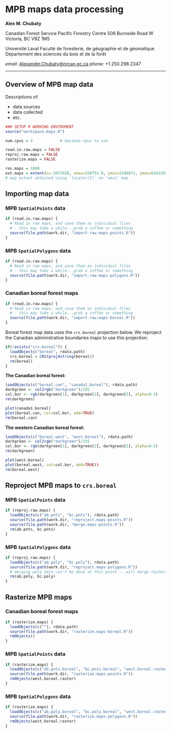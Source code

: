 # MPB maps data processing

**Alex M. Chubaty**

Canadian Forest Service
Pacific Forestry Centre
506 Burnside Road W
Victoria, BC V8Z 1M5

Université Laval
Faculté de foresterie, de géographie et de géomatique
Département des sciences du bois et de la forêt

*email:* [Alexander.Chubaty@nrcan.gc.ca][1]
*phone:* +1.250.298.2347

[1]: <mailto:Alexander.Chubaty@nrcan.gc.ca>

------------------------------------------------------------------

## Overview of MPB map data

Descriptions of:

- data sources
- data collected
- etc.

```r
### SETUP R WORKING ENVIROMENT
source("workspace.maps.R")

num.cpus = 4            # maximum cpus to use

read.in.raw.maps = FALSE
reproj.raw.maps = FALSE
rasterize.maps = FALSE

res.maps = 1000
ext.maps = extent(x=-1027658, xmax=320751.9, ymin=5108872, ymax=6163350)
# map extent obtained using `locator(2)` on 'west' map
```

## Importing map data

### MPB `SpatialPoints` data

```r
if (read.in.raw.maps) {
  # Read in raw maps, and save them as individual files
  # - this may take a while...grab a coffee or something
  source(file.path(work.dir, "import.raw.maps-points.R"))
}
```

### MPB `SpatialPolygons` data

```r
if (read.in.raw.maps) {
  # Read in raw maps, and save them as individual files
  # - this may take a while...grab a coffee or something
  source(file.path(work.dir, "import.raw.maps-polygons.R"))
}
```

### Canadian boreal forest maps

```r
if (read.in.raw.maps) {
  # Read in raw maps, and save them as individual files
  # - this may take a while...grab a coffee or something
  source(file.path(work.dir, "import.raw.maps-boreal.R"))
}
```

Boreal forest map data uses the `crs.boreal` projection below. We reproject the Canadian administrative boundaries maps to use this projection:

```r
if(!exists("crs.boreal")) {
  loadObjects("boreal", rdata.path)
  crs.boreal = CRS(proj4string(boreal))
  rm(boreal)
}
```

**The Canadian boreal forest:**

```r
loadObjects(c("boreal.can", "canada1.boreal"), rdata.path)
darkgreen <- col2rgb("darkgreen")/255
col.bor <- rgb(darkgreen[1], darkgreen[2], darkgreen[3], alpha=0.5)
rm(darkgreen)

plot(canada1.boreal)
plot(boreal.can, col=col.bor, add=TRUE)
rm(boreal.can)
```

**The western Canadian boreal forest:**

```r
loadObjects(c("boreal.west", "west.boreal"), rdata.path)
darkgreen <- col2rgb("darkgreen")/255
col.bor <- rgb(darkgreen[1], darkgreen[2], darkgreen[3], alpha=0.5)
rm(darkgreen)

plot(west.boreal)
plot(boreal.west, col=col.bor, add=TRUE))
rm(boreal.west)
```

## Reproject MPB maps to `crs.boreal`

### MPB `SpatialPoints` data

```r
if (reproj.raw.maps) {
  loadObjects(c("ab.pnts", "bc.pnts"), rdata.path)
  source(file.path(work.dir, "reproject.maps-points.R"))
  source(file.path(work.dir, "merge.maps-points.R"))
  rm(ab.pnts, bc.pnts)
}
```

### MPB `SpatialPolygons` data

```r
if (reproj.raw.maps) {
  loadObjects(c("ab.poly", "bc.poly"), rdata.path)
  source(file.path(work.dir, "reproject.maps-polygons.R"))
  # merging poly data can't be done at this point -- will merge rasters
  rm(ab.poly, bc.poly)
}
```

## Rasterize MPB maps

### Canadian boreal forest maps

```r
if (rasterize.maps) {
  loadObjects(c(""), rdata.path)
  source(file.path(work.dir, "rasterize.maps-boreal.R"))
  rmObjects()
}
```

### MPB `SpatialPoints` data

```r
if (rasterize.maps) {
  loadObjects(c("ab.pnts.boreal", "bc.pnts.boreal", "west.boreal.raster"), rdata.path)
  source(file.path(work.dir, "rasterize.maps-points.R"))
  rmObjects(west.boreal.raster)
}
```

### MPB `SpatialPolygons` data

```r
if (rasterize.maps) {
  loadObjects(c("ab.poly.boreal", "bc.poly.boreal", "west.boreal.raster"), rdata.path)
  source(file.path(work.dir, "rasterize.maps-polygons.R"))
  rmObjects(west.boreal.raster)
}
```

